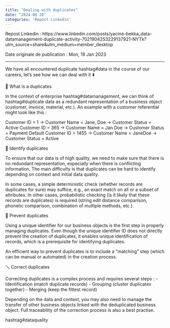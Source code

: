 ---
title: "Dealing with duplicates"
date: "2024-08-28"
categories: 'Repost Linkedin'
---

Repost Linkedin : https://www.linkedin.com/posts/yacine-bekka_data-datamanagement-duplicate-activity-7021904253229137921-NYTk?utm_source=share&utm_medium=member_desktop

Date originale de publication : Mon, 19 Jan 2023 

---

We have all encountered duplicate hashtag#data in the course of our careers, let's see how we can deal with it ⬇️

🤔 What is a duplicates

In the context of enterprise hashtag#datamanagement, we can think of hashtag#duplicate data as a redundant representation of a business object (customer, invoice, material, etc.). An example with a customer referential might look like this :

Customer ID = 1 -> Customer Name = Jane, Doe -> Customer Status = Active
Customer ID = 365 -> Customer Name = Jan Doe -> Customer Status = Payment Default
Customer ID = 1455 -> Customer Name = JaneDoe -> Customer Status = Active

🔎 Identify duplicates

To ensure that our data is of high quality, we need to make sure that there is no redundant representation, especially when there is conflicting information. The main difficulty is that duplicates can be hard to identify depending on context and initial data quality.

In some cases, a simple deterministic check (whether records are duplicates for sure) may suffice, e.g., an exact match on all or a subset of attributes. In other cases, probabilistic checking (is it likely that these records are duplicates) is required (string edit distance comparison, phonetic comparison, combination of multiple methods, etc.).

🚧 Prevent duplicates

Using a unique identifier for our business objects is the first step in properly managing duplicates. Even though the unique identifier ID does not directly prevent the creation of duplicates, it enables unique identification of records, which is a prerequisite for identifying duplicates.

An efficient way to prevent duplicates is to include a "matching" step (which can be manual or automated) in the creation process.

🪛 Correct duplicates

Correcting duplicates is a complex process and requires several steps :
- Identification (match duplicate records)
- Grouping (cluster duplicates together)
- Merging (keep the fittest record)

Depending on the data and context, you may also need to manage the transfer of other business objects linked with the deduplicated business object. Full traceability of the correction process is also a best practise.

hashtag#dataquality